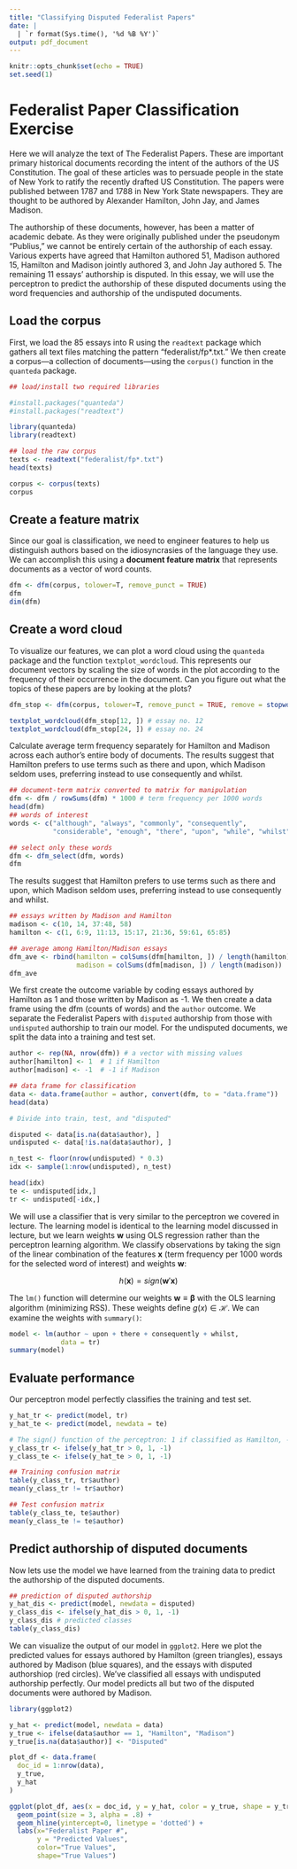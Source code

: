 ```yaml
---
title: "Classifying Disputed Federalist Papers"
date: |
  | `r format(Sys.time(), '%d %B %Y')`
output: pdf_document
---
```


```r
knitr::opts_chunk$set(echo = TRUE)
set.seed(1)
```

# Federalist Paper Classification Exercise

Here we will analyze the text of The Federalist Papers. These are important primary historical documents recording the intent of the authors of the US Constitution. The goal of these articles was to persuade people in the state of New York to ratify the recently drafted US Constitution. The papers were published between 1787 and 1788 in New York State newspapers. They are thought to be authored by Alexander Hamilton, John Jay, and James Madison.

The authorship of these documents, however, has been a matter of academic debate. As they were originally published under the pseudonym "Publius," we cannot be entirely certain of the authorship of each essay. Various experts have agreed that Hamilton authored 51, Madison authored 15, Hamilton and Madison jointly authored 3, and John Jay authored 5. The remaining 11 essays' authorship is disputed. In this essay, we will use the perceptron to predict the authorship of these disputed documents using the word frequencies and authorship of the undisputed documents.

## Load the corpus

First, we load the 85 essays into R using the `readtext` package which gathers all text files matching the pattern "federalist/fp*.txt." We then create a corpus—a collection of documents—using the `corpus()` function in the `quanteda` package.

```r
## load/install two required libraries

#install.packages("quanteda")
#install.packages("readtext")

library(quanteda)
library(readtext)

## load the raw corpus
texts <- readtext("federalist/fp*.txt")
head(texts)

corpus <- corpus(texts)
corpus
```

## Create a feature matrix

Since our goal is classification, we need to engineer features to help us distinguish authors based on the idiosyncrasies of the language they use. We can accomplish this using a **document feature matrix** that represents documents as a vector of word counts.

```r
dfm <- dfm(corpus, tolower=T, remove_punct = TRUE)
dfm
dim(dfm)
```

## Create a word cloud

To visualize our features, we can plot a word cloud using the `quanteda` package and the function `textplot_wordcloud`. This represents our document vectors by scaling the size of words in the plot according to the frequency of their occurrence in the document. Can you figure out what the topics of these papers are by looking at the plots?

```r
dfm_stop <- dfm(corpus, tolower=T, remove_punct = TRUE, remove = stopwords("english"))

textplot_wordcloud(dfm_stop[12, ]) # essay no. 12
textplot_wordcloud(dfm_stop[24, ]) # essay no. 24
```

Calculate average term frequency separately for Hamilton and Madison across each author's entire body of documents. The results suggest that Hamilton prefers to use terms such as there and upon, which Madison seldom uses, preferring instead to use consequently and whilst.

```r
## document-term matrix converted to matrix for manipulation 
dfm <- dfm / rowSums(dfm) * 1000 # term frequency per 1000 words
head(dfm)
## words of interest
words <- c("although", "always", "commonly", "consequently",
           "considerable", "enough", "there", "upon", "while", "whilst")

## select only these words
dfm <- dfm_select(dfm, words)
dfm
```

The results suggest that Hamilton prefers to use terms such as there and upon, which Madison seldom uses, preferring instead to use consequently and whilst.

```r
## essays written by Madison and Hamilton
madison <- c(10, 14, 37:48, 58)
hamilton <- c(1, 6:9, 11:13, 15:17, 21:36, 59:61, 65:85)

## average among Hamilton/Madison essays
dfm_ave <- rbind(hamilton = colSums(dfm[hamilton, ]) / length(hamilton), 
                 madison = colSums(dfm[madison, ]) / length(madison))
dfm_ave
```

We first create the outcome variable by coding essays authored by Hamilton as 1 and those written by Madison as -1. We then create a data frame using the dfm (counts of words) and the `author` outcome. We separate the Federalist Papers with `disputed` authorship from those with `undisputed` authorship to train our model. For the undisputed documents, we split the data into a training and test set.

```r
author <- rep(NA, nrow(dfm)) # a vector with missing values
author[hamilton] <- 1  # 1 if Hamilton
author[madison] <- -1  # -1 if Madison

## data frame for classification
data <- data.frame(author = author, convert(dfm, to = "data.frame"))
head(data)

# Divide into train, test, and "disputed"

disputed <- data[is.na(data$author), ]
undisputed <- data[!is.na(data$author), ]

n_test <- floor(nrow(undisputed) * 0.3)
idx <- sample(1:nrow(undisputed), n_test)

head(idx)
te <- undisputed[idx,]
tr <- undisputed[-idx,]
```

We will use a classifier that is very similar to the perceptron we covered in lecture. The learning model is identical to the learning model discussed in lecture, but we learn weights $\mathbf{w}$ using OLS regression rather than the perceptron learning algorithm. We classify observations by taking the sign of the linear combination of the features $\mathbf{x}$ (term frequency per 1000 words for the selected word of interest) and weights $\mathbf{w}$:

$$h(\mathbf{x}) = sign(\mathbf{w}'{\mathbf{x}})$$

The `lm()` function will determine our weights $\mathbf{w} \equiv \boldsymbol{\beta}$ with the OLS learning algorithm (minimizing RSS). These weights define $g(x) \in \mathcal{H}$. We can examine the weights with `summary()`:

```r
model <- lm(author ~ upon + there + consequently + whilst, 
             data = tr)
summary(model)
```

## Evaluate performance

Our perceptron model perfectly classifies the training and test set.

```r
y_hat_tr <- predict(model, tr)
y_hat_te <- predict(model, newdata = te)

# The sign() function of the perceptron: 1 if classified as Hamilton, -1 otherwise
y_class_tr <- ifelse(y_hat_tr > 0, 1, -1)
y_class_te <- ifelse(y_hat_te > 0, 1, -1)

## Training confusion matrix
table(y_class_tr, tr$author)
mean(y_class_tr != tr$author)

## Test confusion matrix
table(y_class_te, te$author)
mean(y_class_te != te$author)
```

## Predict authorship of disputed documents

Now lets use the model we have learned from the training data to predict the authorship of the disputed documents.

```r
## prediction of disputed authorship
y_hat_dis <- predict(model, newdata = disputed)
y_class_dis <- ifelse(y_hat_dis > 0, 1, -1)
y_class_dis # predicted classes
table(y_class_dis)
```

We can visualize the output of our model in `ggplot2`. Here we plot the predicted values for essays authored by Hamilton (green triangles), essays authored by Madison (blue squares), and the essays with disputed authorshiop (red circles). We've classified all essays with undisputed authorship perfectly. Our model predicts all but two of the disputed documents were authored by Madison.

```r
library(ggplot2)

y_hat <- predict(model, newdata = data)
y_true <- ifelse(data$author == 1, "Hamilton", "Madison")
y_true[is.na(data$author)] <- "Disputed"

plot_df <- data.frame(
  doc_id = 1:nrow(data),
  y_true,
  y_hat
)

ggplot(plot_df, aes(x = doc_id, y = y_hat, color = y_true, shape = y_true)) +
  geom_point(size = 3, alpha = .8) + 
  geom_hline(yintercept=0, linetype = 'dotted') +
  labs(x="Federalist Paper #",
       y = "Predicted Values",
       color="True Values",
       shape="True Values")
```